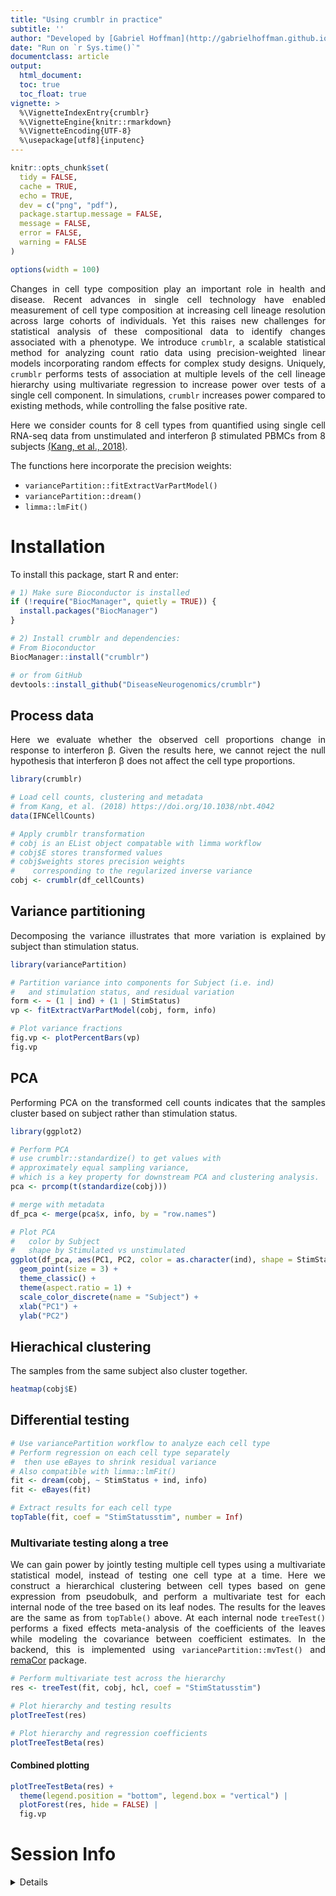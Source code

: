 ```yaml
---
title: "Using crumblr in practice"
subtitle: ''
author: "Developed by [Gabriel Hoffman](http://gabrielhoffman.github.io/)"
date: "Run on `r Sys.time()`"
documentclass: article
output: 
  html_document:
  toc: true
  toc_float: true
vignette: >
  %\VignetteIndexEntry{crumblr}
  %\VignetteEngine{knitr::rmarkdown}
  %\VignetteEncoding{UTF-8}
  %\usepackage[utf8]{inputenc}
---
```


```r
knitr::opts_chunk$set(
  tidy = FALSE,
  cache = TRUE,
  echo = TRUE,
  dev = c("png", "pdf"),
  package.startup.message = FALSE,
  message = FALSE,
  error = FALSE,
  warning = FALSE
)

options(width = 100)
```	



<style>
body {
text-align: justify}
</style>

Changes in cell type composition play an important role in health and disease.  Recent advances in single cell technology have enabled measurement of cell type composition at increasing cell lineage resolution across large cohorts of individuals.  Yet this raises new challenges for statistical analysis of these compositional data to identify changes associated with a phenotype.  We introduce `crumblr`, a scalable statistical method for analyzing count ratio data using precision-weighted linear models incorporating random effects for complex study designs.  Uniquely, `crumblr` performs tests of association at multiple levels of the cell lineage hierarchy using multivariate regression to increase power over tests of a single cell component.  In simulations, `crumblr` increases power compared to existing methods, while controlling the false positive rate.

Here we consider counts for 8 cell types from quantified using single cell RNA-seq data from unstimulated and interferon β stimulated PBMCs from 8 subjects [(Kang, et al., 2018)](https://www.nature.com/articles/nbt.4042).    

The functions here incorporate the precision weights:

- `variancePartition::fitExtractVarPartModel()` 
- `variancePartition::dream()`
- `limma::lmFit()`


# Installation
To install this package, start R and enter:

```r
# 1) Make sure Bioconductor is installed
if (!require("BiocManager", quietly = TRUE)) {
  install.packages("BiocManager")
}

# 2) Install crumblr and dependencies:
# From Bioconductor
BiocManager::install("crumblr")

# or from GitHub
devtools::install_github("DiseaseNeurogenomics/crumblr")
```


## Process data

Here we evaluate whether the observed cell proportions change in response to interferon β.  Given the results here, we cannot reject the null hypothesis that interferon β does not affect the cell type proportions.
 
```r
library(crumblr)

# Load cell counts, clustering and metadata
# from Kang, et al. (2018) https://doi.org/10.1038/nbt.4042
data(IFNCellCounts)

# Apply crumblr transformation
# cobj is an EList object compatable with limma workflow
# cobj$E stores transformed values
# cobj$weights stores precision weights
#    corresponding to the regularized inverse variance
cobj <- crumblr(df_cellCounts)
```

## Variance partitioning
Decomposing the variance illustrates that more variation is explained by subject than stimulation status.
```r
library(variancePartition)

# Partition variance into components for Subject (i.e. ind)
#   and stimulation status, and residual variation
form <- ~ (1 | ind) + (1 | StimStatus)
vp <- fitExtractVarPartModel(cobj, form, info)

# Plot variance fractions
fig.vp <- plotPercentBars(vp)
fig.vp
```


## PCA
Performing PCA on the transformed cell counts indicates that the samples cluster based on subject rather than stimulation status.

```r
library(ggplot2)

# Perform PCA
# use crumblr::standardize() to get values with
# approximately equal sampling variance,
# which is a key property for downstream PCA and clustering analysis.
pca <- prcomp(t(standardize(cobj)))

# merge with metadata
df_pca <- merge(pca$x, info, by = "row.names")

# Plot PCA
#   color by Subject
# 	shape by Stimulated vs unstimulated
ggplot(df_pca, aes(PC1, PC2, color = as.character(ind), shape = StimStatus)) +
  geom_point(size = 3) +
  theme_classic() +
  theme(aspect.ratio = 1) +
  scale_color_discrete(name = "Subject") +
  xlab("PC1") +
  ylab("PC2")
```

## Hierachical clustering
The samples from the same subject also cluster together.
```r
heatmap(cobj$E)
```


## Differential testing
```r
# Use variancePartition workflow to analyze each cell type
# Perform regression on each cell type separately
#  then use eBayes to shrink residual variance
# Also compatible with limma::lmFit()
fit <- dream(cobj, ~ StimStatus + ind, info)
fit <- eBayes(fit)

# Extract results for each cell type
topTable(fit, coef = "StimStatusstim", number = Inf)
```


### Multivariate testing along a tree
We can gain power by jointly testing multiple cell types using a multivariate statistical model, instead of testing one cell type at a time.  Here we construct a hierarchical clustering between cell types based on gene expression from pseudobulk, and perform a multivariate test for each internal node of the tree based on its leaf nodes.  The results for the leaves are the same as from `topTable()` above. At each internal node `treeTest()` performs a fixed effects meta-analysis of the coefficients of the leaves while modeling the covariance between coefficient estimates.  In the backend, this is implemented using `variancePartition::mvTest()` and [remaCor](https://cran.r-project.org/package=remaCor) package.


```r
# Perform multivariate test across the hierarchy
res <- treeTest(fit, cobj, hcl, coef = "StimStatusstim")

# Plot hierarchy and testing results
plotTreeTest(res)

# Plot hierarchy and regression coefficients
plotTreeTestBeta(res)
```     

#### Combined plotting
```r
plotTreeTestBeta(res) +
  theme(legend.position = "bottom", legend.box = "vertical") |
  plotForest(res, hide = FALSE) |
  fig.vp
```


# Session Info
<details>
```r
sessionInfo()
```
</details>






